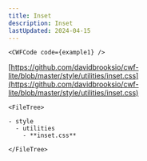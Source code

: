 ```yaml
---
title: Inset
description: Inset
lastUpdated: 2024-04-15
---
```




<Tabs>
  <TabItem label="Overview" icon="puzzle">

    <CWFCode code={example1} />
  </TabItem>
  <TabItem label="Files" icon="list-format">

  [https://github.com/davidbrooksio/cwf-lite/blob/master/style/utilities/inset.css](https://github.com/davidbrooksio/cwf-lite/blob/master/style/utilities/inset.css)
  
    <FileTree>

    - style
      - utilities
        - **inset.css**

    </FileTree>
  </TabItem>
  <TabItem label="Stylesheet" icon="open-book">
    <Code code={cssExample} lang="css" />
  </TabItem>
</Tabs>